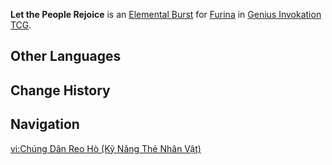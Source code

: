 {{About|the Character Card Skill for [[Genius Invokation TCG]]|the Playable Character Talent|Let the People Rejoice}}
{{Genius Invokation TCG Skill Infobox
|title      = Let the People Rejoice
|image      = Let the People Rejoice Character Card Skill.png
|type       = Elemental Burst
|character  = Furina
|matching   = 4
|energy     = 2
|element    = Hydro
|effect     = Deals 2 {{Color|Hydro DMG}}, creates 1 '''Universal Revelry'''.<br><br>{{Icon/TCG|Universal Revelry}} '''Universal Revelry'''<br>'''After your active character takes DMG or is healed: '''Add 1 stack of '''Revelry'''.<br><u>Duration (Rounds):</u> 2<br><br>{{Icon/TCG|Revelry}} '''Revelry'''<br>Your side deals +1 DMG. (Including Swirl DMG triggered by Characters)<br><u>Usages: 1</u> (Can stack. No stack limit)
|order      = 3
}}
'''Let the People Rejoice''' is an [[Character Card Elemental Burst|Elemental Burst]] for [[Furina (Character Card)|Furina]] in [[Genius Invokation TCG]].

==Other Languages==
{{Other Languages|Let the People Rejoice}}

==Change History==
{{Change History|4.7}}

==Navigation==
{{Genius Invokation TCG Skill Navbox|Furina}}

[[vi:Chúng Dân Reo Hò (Kỹ Năng Thẻ Nhân Vật)]]